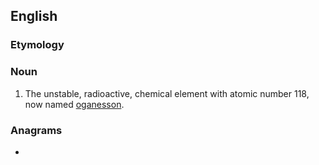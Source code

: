==English==

===Etymology===
{{prefix|en|eka|radon}}

===Noun===
{{en-noun|-}}

# {{lb|en|dated}} The unstable, radioactive, chemical element with atomic number 118, now named [[oganesson]].

===Anagrams===
* {{anagrams|en|a=aadeknor|anoraked}}